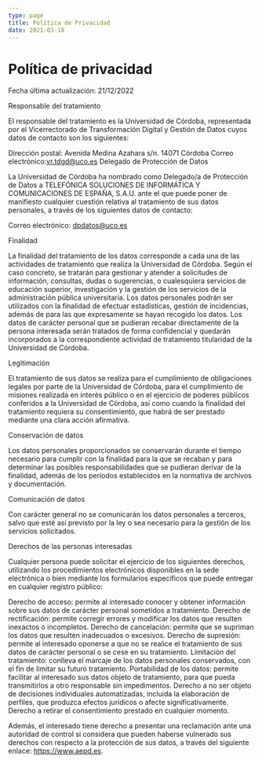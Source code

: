 ```yaml
---
type: page
title: Política de Privacidad
date: 2021-03-18
---
```


# Política de privacidad

Fecha última actualización: 21/12/2022

Responsable del tratamiento

El responsable del tratamiento es la Universidad de Córdoba, representada por el Vicerrectorado de Transformación Digital y Gestión de Datos cuyos datos de contacto son los siguientes:

Dirección postal: Avenida Medina Azahara s/n. 14071 Córdoba
Correo electrónico:vr.tdgd@uco.es
Delegado de Protección de Datos

La Universidad de Córdoba ha nombrado como Delegado/a de Protección de Datos a TELEFÓNICA SOLUCIONES DE INFORMÁTICA Y COMUNICACIONES DE ESPAÑA, S.A.U. ante el que puede poner de manifiesto cualquier cuestión relativa al tratamiento de sus datos personales, a través de los siguientes datos de contacto:

Correo electrónico: dpdatos@uco.es

Finalidad

La finalidad del tratamiento de los datos corresponde a cada una de las actividades de tratamiento que realiza la Universidad de Córdoba. Según el caso concreto, se tratarán para gestionar y atender a solicitudes de información, consultas, dudas o sugerencias, o cualesquiera servicios de educación superior, investigación y la gestión de los servicios de la administración pública universitaria. Los datos personales podrán ser utilizados con la finalidad de efectuar estadísticas, gestión de incidencias, además de para las que expresamente se hayan recogido los datos. Los datos de carácter personal que se pudieran recabar directamente de la persona interesada serán tratados de forma confidencial y quedarán incorporados a la correspondiente actividad de tratamiento titularidad de la Universidad de Córdoba.

Legitimación

El tratamiento de sus datos se realiza para el cumplimiento de obligaciones legales por parte de la Universidad de Córdoba, para el cumplimiento de misiones realizada en interés público o en el ejercicio de poderes públicos conferidos a la Universidad de Córdoba, así como cuando la finalidad del tratamiento requiera su consentimiento, que habrá de ser prestado mediante una clara acción afirmativa.

Conservación de datos

Los datos personales proporcionados se conservarán durante el tiempo necesario para cumplir con la finalidad para la que se recaban y para determinar las posibles responsabilidades que se pudieran derivar de la finalidad, además de los períodos establecidos en la normativa de archivos y documentación.

Comunicación de datos

Con carácter general no se comunicarán los datos personales a terceros, salvo que esté así previsto por la ley o sea necesario para la gestión de los servicios solicitados.

Derechos de las personas interesadas

Cualquier persona puede solicitar el ejercicio de los siguientes derechos, utilizando los procedimientos electrónicos disponibles en la sede electrónica o bien mediante los formularios específicos que puede entregar en cualquier registro público:

Derecho de acceso: permite al interesado conocer y obtener información sobre sus datos de carácter personal sometidos a tratamiento.
Derecho de rectificación: permite corregir errores y modificar los datos que resulten inexactos o incompletos.
Derecho de cancelación: permite que se supriman los datos que resulten inadecuados o excesivos.
Derecho de supresión: permite al interesado oponerse a que no se realice el tratamiento de sus datos de carácter personal o se cese en su tratamiento.
Limitación del tratamiento: conlleva el marcaje de los datos personales conservados, con el fin de limitar su futuro tratamiento.
Portabilidad de los datos: permite facilitar al interesado sus datos objeto de tratamiento, para que pueda transmitirlos a otro responsable sin impedimentos.
Derecho a no ser objeto de decisiones individuales automatizadas, incluida la elaboración de perfiles, que produzca efectos jurídicos o afecte significativamente.
Derecho a retirar el consentimiento prestado en cualquier momento.

Además, el interesado tiene derecho a presentar una reclamación ante una autoridad de control si considera que pueden haberse vulnerado sus derechos con respecto a la protección de sus datos, a través del siguiente enlace: https://www.aepd.es.


